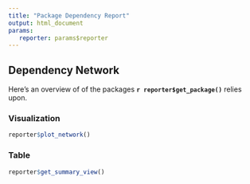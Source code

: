 ```yaml
---
title: "Package Dependency Report"
output: html_document
params:
   reporter: params$reporter
---
```


## Dependency Network

Here's an overview of of the packages **`r reporter$get_package()`** relies upon.

### Visualization

```r
reporter$plot_network()
```

### Table

```r
reporter$get_summary_view()
```
